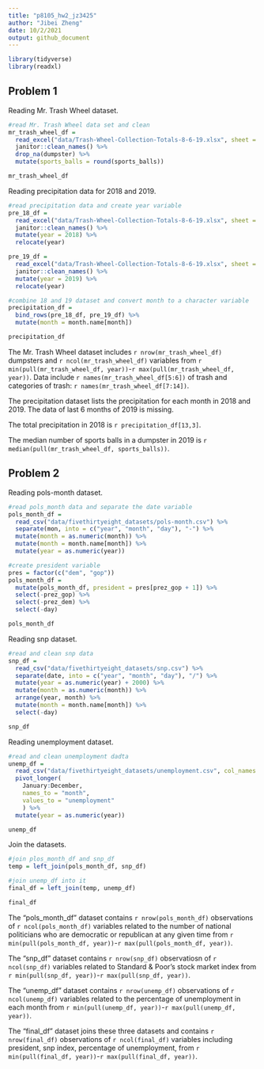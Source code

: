 ```yaml
---
title: "p8105_hw2_jz3425"
author: "Jibei Zheng"
date: 10/2/2021
output: github_document
---
```


```r
library(tidyverse)
library(readxl)
```

## Problem 1

Reading Mr. Trash Wheel dataset.

```r
#read Mr. Trash Wheel data set and clean
mr_trash_wheel_df = 
  read_excel("data/Trash-Wheel-Collection-Totals-8-6-19.xlsx", sheet = "Mr. Trash Wheel", range = "A2:N408") %>% 
  janitor::clean_names() %>% 
  drop_na(dumpster) %>% 
  mutate(sports_balls = round(sports_balls)) 

mr_trash_wheel_df
```

Reading precipitation data for 2018 and 2019.

```r
#read precipitation data and create year variable
pre_18_df = 
  read_excel("data/Trash-Wheel-Collection-Totals-8-6-19.xlsx", sheet = "2018 Precipitation", range = "A2:B15") %>% 
  janitor::clean_names() %>% 
  mutate(year = 2018) %>% 
  relocate(year)

pre_19_df = 
  read_excel("data/Trash-Wheel-Collection-Totals-8-6-19.xlsx", sheet = "2019 Precipitation", range = "A2:B15") %>% 
  janitor::clean_names() %>% 
  mutate(year = 2019) %>% 
  relocate(year)

#combine 18 and 19 dataset and convert month to a character variable
precipitation_df = 
  bind_rows(pre_18_df, pre_19_df) %>% 
  mutate(month = month.name[month])

precipitation_df
```

The Mr. Trash Wheel dataset includes `r nrow(mr_trash_wheel_df)` dumpsters and `r ncol(mr_trash_wheel_df)` variables from `r min(pull(mr_trash_wheel_df, year))`-`r max(pull(mr_trash_wheel_df, year))`. Data include `r names(mr_trash_wheel_df[5:6])` of trash and categories of trash: `r names(mr_trash_wheel_df[7:14])`.

The precipitation dataset lists the precipitation for each month in 2018 and 2019. The data of last 6 months of 2019 is missing. 

The total precipitation in 2018 is `r precipitation_df[13,3]`.

The median number of sports balls in a dumpster in 2019 is `r median(pull(mr_trash_wheel_df, sports_balls))`.

## Problem 2

Reading pols-month dataset.

```r
#read pols_month data and separate the date variable
pols_month_df = 
  read_csv("data/fivethirtyeight_datasets/pols-month.csv") %>% 
  separate(mon, into = c("year", "month", "day"), "-") %>% 
  mutate(month = as.numeric(month)) %>% 
  mutate(month = month.name[month]) %>% 
  mutate(year = as.numeric(year))

#create president variable
pres = factor(c("dem", "gop"))
pols_month_df = 
  mutate(pols_month_df, president = pres[prez_gop + 1]) %>% 
  select(-prez_gop) %>% 
  select(-prez_dem) %>% 
  select(-day)

pols_month_df
```

Reading snp dataset.

```r
#read and clean snp data
snp_df = 
  read_csv("data/fivethirtyeight_datasets/snp.csv") %>% 
  separate(date, into = c("year", "month", "day"), "/") %>% 
  mutate(year = as.numeric(year) + 2000) %>% 
  mutate(month = as.numeric(month)) %>% 
  arrange(year, month) %>% 
  mutate(month = month.name[month]) %>% 
  select(-day)

snp_df
```

Reading unemployment dataset.

```r
#read and clean unemployment dadta
unemp_df = 
  read_csv("data/fivethirtyeight_datasets/unemployment.csv", col_names = c("year", month.name), skip = 1) %>% 
  pivot_longer(
    January:December,
    names_to = "month",
    values_to = "unemployment"
    ) %>% 
  mutate(year = as.numeric(year))

unemp_df
```

Join the datasets.

```r
#join plos_month_df and snp_df
temp = left_join(pols_month_df, snp_df)

#join unemp_df into it
final_df = left_join(temp, unemp_df)

final_df
```

The "pols_month_df" dataset contains `r nrow(pols_month_df)` observations of `r ncol(pols_month_df)` variables related to the number of national politicians who are democratic or republican at any given time from `r min(pull(pols_month_df, year))`-`r max(pull(pols_month_df, year))`.

The "snp_df" dataset contains `r nrow(snp_df)` observatiosn of `r ncol(snp_df)` variables related to Standard & Poor’s stock market index from `r min(pull(snp_df, year))`-`r max(pull(snp_df, year))`.

The "unemp_df" dataset contains `r nrow(unemp_df)` observations of `r ncol(unemp_df)` variables related to the percentage of unemployment in each month from `r min(pull(unemp_df, year))`-`r max(pull(unemp_df, year))`.

The "final_df" dataset joins these three datasets and contains `r nrow(final_df)` observations of `r ncol(final_df)` variables including president, snp index, percentage of unemployment, from `r min(pull(final_df, year))`-`r max(pull(final_df, year))`.
